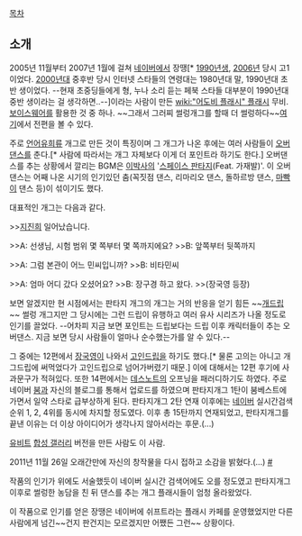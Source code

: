 [[목차]]

== 소개 ==
2005년 11월부터 2007년 1월에 걸쳐 [[네이버]]에서 장땡[* [[1990년]]생, [[2006년]] 당시 고1이었다. [[2000년대]] 중후반 당시 인터넷 스타들의 연령대는 1980년대 말, 1990년대 초반 생이었다. --현재 초중딩들에게 형, 누나 소리 듣는 페북 스타들 대부분이 1990년대 중반 생이라는 걸 생각하면..--]이라는 사람이 만든 [[wiki:"어도비 플래시" 플래시]] 무비. [[보이스웨어]]를 활용한 것 중 하나. ~~그래서 그러찌 썰렁개그를 할때 더 썰렁하다~~[http://blog.naver.com/PostList.nhn?blogId=doremi123&from=postList&categoryNo=56 여기]에서 전편을 볼 수 있다.

주로 [[언어유희]]류 개그로 만든 것이 특징이며 그 개그가 나온 후에는 여러 사람들이 [[겟단|오버댄스]]를 춘다.[* 사람에 따라서는 개그 자체보다 이게 더 포인트라 하기도 한다.] 오버댄스를 추는 상황에서 깔리는 BGM은 [[이박사]]의 '[[스페이스 판타지]](Feat. 가재발)'. 이 오버댄스는 어째 나온 시기의 인기있던 춤(꼭짓점 댄스, 리마리오 댄스, 돌하르방 댄스, [[마빡이]] 댄스 등)이 섞이기도 했다.

대표적인 개그는 다음과 같다.

>>[[지진희]] 일어났습니다.

>>A: 선생님, 시험 범위 몇 쪽부터 몇 쪽까지에요?
>>B: 앞쪽부터 뒷쪽까지

>>A: 그럼 본관이 어느 민씨입니까?
>>B: 비타민씨

>>A: 엄마 어디 갔다 오셨어요?
>>B: 장구경 하고 왔다.
>>(장국영 등장)

보면 알겠지만 현 시점에서는 판타지 개그의 개그는 거의 반응을 얻기 힘든 ~~[[개드립]]~~ 썰렁 개그지만 그 당시에는 그런 드립이 유행하고 여러 유사 시리즈가 나올 정도로 인기를 끌었다. --어차피 지금 보면 포인트는 드립보다는 드립 이후 캐릭터들이 추는 오버댄스. 지금 보면 당시 사람들이 얼마나 순수했는가를 알 수 있다.--

그 중에는 12편에서 [[장국영]]이 나와서 [[고인드립]]을 하기도 했다.[* 물론 고의는 아니고 개그드립에 써먹었다가 고인드립으로 넘어가버렸기 때문.] 이에 대해서는 12편 후기에 사과문구가 적혀있다. 또한 14편에서는 [[데스노트]]의 오프닝을 패러디하기도 하였다. 주로 네이버 [[붐]]과 자신의 블로그를 통해서 업로드를 하였으며 판타지개그 1탄이 붐베스트에 가면서 일약 스타로 급부상하게 된다. 판타지개그 2탄 연재 이후에는 [[네이버]] 실시간검색 순위 1, 2, 4위를 동시에 차지할 정도였다. 이후 총 15탄까지 연재되었고, 판타지개그를 끝낸 이유는 더 이상 아이디어가 생각나지 않아서라는 후문.(...)

[[유비트]] [[합성 갤러리]] 버전을 만든 사람도 이 사람.

2011년 11월 26일 오래간만에 자신의 창작물을 다시 접하고 소감을 밝혔다.(...) [http://todayhumor.co.kr/board/view.php?kind=&ask_time=&search_table_name=&table=bestofbest&no=60305&page=1&keyfield=&keyword=&mn=&nk=%B1%B8%C6%BC&ouscrap_keyword=&ouscrap_no=&s_no=60305&member_kind= #]

작품의 인기가 위에도 서술했듯이 네이버 실시간 검색어에도 오를 정도였고 판타지개그 이후로 썰렁한 농담을 친 뒤 댄스를 추는 개그 플래시들이 엄청 올라왔었다.

이 작품으로 인기를 얻은 장땡은 네이버에 쉬프트라는 플래시 카페를 운영했었지만 다른 사람에게 넘긴~~건지 판건지는 모르겠지만 어쨌든 그런~~ 상황이다.
